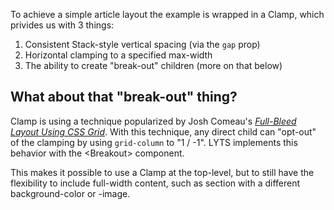 

<Component />

To achieve a simple article layout  the example is wrapped in a Clamp, which privides us with 3 things:

1. Consistent Stack-style vertical spacing (via the `gap` prop)
1. Horizontal clamping to a specified max-width
1. The ability to create "break-out" children (more on that below)

## What about that "break-out" thing?

Clamp is using a technique popularized by Josh Comeau's [*Full-Bleed Layout Using CSS Grid*](https://www.joshwcomeau.com/css/full-bleed/). With this technique, any direct child can "opt-out" of the clamping by using `grid-column` to "1 / -1". LYTS implements this behavior with the \<Breakout> component.

This makes it possible to use a Clamp at the top-level, but to still have the flexibility to include full-width content, such as section with a different background-color or -image.
